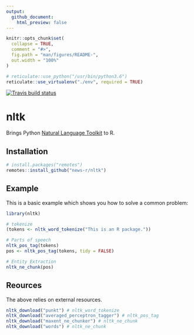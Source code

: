 ```yaml
---
output: 
  github_document:
    html_preview: false
---
```


<!-- README.md is generated from README.Rmd. Please edit that file -->

```r
knitr::opts_chunk$set(
  collapse = TRUE,
  comment = "#>",
  fig.path = "man/figures/README-",
  out.width = "100%"
)

# reticulate::use_python("/usr/bin/python3.6")
reticulate::use_virtualenv("./env", required = TRUE)
```

<!-- badges: start -->
[![Travis build status](https://travis-ci.org/news-r/nltk.svg?branch=master)](https://travis-ci.org/news-r/nltk)
<!-- badges: end -->

# nltk

Brings Python [Natural Language Toolkit](https://www.nltk.org/) to R.

## Installation

``` r
# install.packages("remotes")
remotes::install_github("news-r/nltk")
```

## Example

This is a basic example which shows you how to solve a common problem:

```r
library(nltk)

# tokenize
(tokens <- nltk_word_tokenize("This is an R package."))

# Parts of speech
nltk_pos_tag(tokens)
pos <- nltk_pos_tag(tokens, tidy = FALSE)

# Entity Extraction
nltk_ne_chunk(pos)
```

## Reources

The above relies on external resources.

```r
nltk_download("punkt") # nltk_word_tokenize
nltk_download("averaged_perceptron_tagger") # nltk_pos_tag
nltk_download("maxent_ne_chunker") # nltk_ne_chunk
nltk_download("words") # nltk_ne_chunk
```
